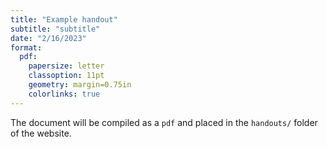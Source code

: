 ```yaml
---
title: "Example handout"
subtitle: "subtitle"
date: "2/16/2023"
format:
  pdf:
    papersize: letter
    classoption: 11pt
    geometry: margin=0.75in
    colorlinks: true
---
```


The document will be compiled as a `pdf` and placed in the `handouts/` folder of the website.
